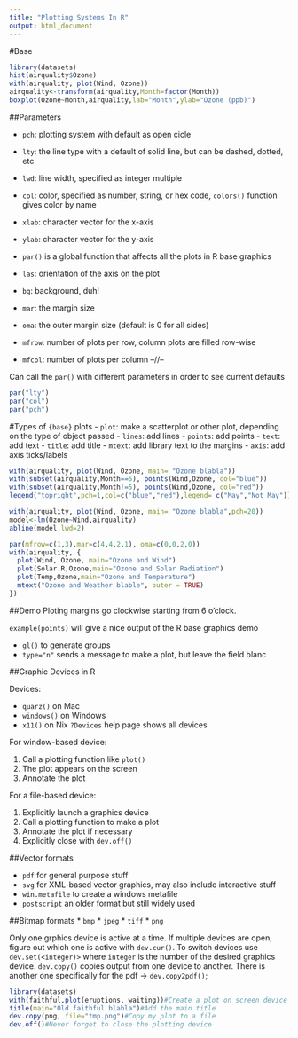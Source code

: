 ```yaml
---
title: "Plotting Systems In R"
output: html_document
---
```


#Base
```r
library(datasets)
hist(airquality$Ozone)
with(airquality, plot(Wind, Ozone))
airquality<-transform(airquality,Month=factor(Month))
boxplot(Ozone~Month,airquality,lab="Month",ylab="Ozone (ppb)")
```

##Parameters

- `pch`: plotting system with default as open cicle
- `lty`: the line type with a default of solid line, but can be dashed, dotted, etc
- `lwd`: line width, specified as integer multiple
- `col`: color, specified as number, string, or hex code, `colors()` function gives color by name
- `xlab`: character vector for the x-axis
- `ylab`: character vector for the y-axis

- `par()` is a global function that affects all the plots in R base graphics
- `las`: orientation of the axis on the plot
- `bg`: background, duh!
- `mar`: the margin size
- `oma`: the outer margin size (default is 0 for all sides)
- `mfrow`: number of plots per row, column plots are filled row-wise
- `mfcol`: number of plots per column --//--

Can call the `par()` with different parameters in order to see current defaults
```r
par("lty")
par("col")
par("pch")
```

#Types of `{base}` plots
- `plot`: make a scatterplot or other plot, depending on the type of object passed
- `lines`: add lines
- `points`: add points
- `text`: add text
- `title`: add title
- `mtext`: add library text to the margins
- `axis`: add axis ticks/labels

```r
with(airquality, plot(Wind, Ozone, main= "Ozone blabla"))
with(subset(airquality,Month==5), points(Wind,Ozone, col="blue"))
with(subset(airquality,Month!=5), points(Wind,Ozone, col="red"))
legend("topright",pch=1,col=c("blue","red"),legend= c("May","Not May"))

with(airquality, plot(Wind, Ozone, main= "Ozone blabla",pch=20))
model<-lm(Ozone~Wind,airquality)
abline(model,lwd=2)

par(mfrow=c(1,3),mar=c(4,4,2,1), oma=c(0,0,2,0))
with(airquality, {
  plot(Wind, Ozone, main="Ozone and Wind")
  plot(Solar.R,Ozone,main="Ozone and Solar Radiation")
  plot(Temp,Ozone,main="Ozone and Temperature")
  mtext("Ozone and Weather blable", outer = TRUE)
})
```

##Demo
Ploting margins go clockwise starting from 6 o'clock.

`example(points)` will give a nice output of the R base graphics demo

* `gl()` to generate groups
* `type="n"` sends a message to make a plot, but leave the field blanc


##Graphic Devices in R

Devices:

* `quarz()` on Mac
* `windows()` on Windows
* `x11()` on Nix
`?Devices` help page shows all devices

For window-based device:

1. Call a plotting function like `plot()`
2. The plot appears on the screen
3. Annotate the plot

For a file-based device:

1. Explicitly launch a graphics device
2. Call a plotting function to make a plot
3. Annotate the plot if necessary
4. Explicitly close with `dev.off()`

##Vector formats

* `pdf` for general purpose stuff
* `svg` for XML-based vector graphics, may also include interactive stuff
* `win.metafile` to create a windows metafile
* `postscript` an older format but still widely used

##Bitmap formats
* `bmp`
* `jpeg`
* `tiff`
* `png`

Only one grphics device is active at a time. If multiple devices are open, figure out which one is
active with `dev.cur()`. To switch devices use `dev.set(<integer)>` where `integer` is the number of the
desired graphics device. `dev.copy()` copies output from one device to another. There is another one
specifically for the pdf -> `dev.copy2pdf()`;
```r
library(datasets)
with(faithful,plot(eruptions, waiting))#Create a plot on screen device
title(main="Old faithful blabla")#Add the main title
dev.copy(png, file="tmp.png")#Copy my plot to a file
dev.off()#Never forget to close the plotting device
```

